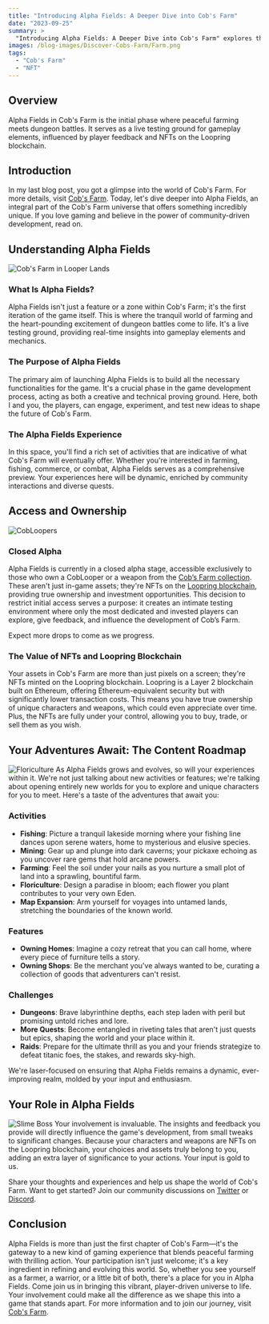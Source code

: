 ```yaml
---
title: "Introducing Alpha Fields: A Deeper Dive into Cob's Farm"
date: "2023-09-25"
summary: >
  "Introducing Alpha Fields: A Deeper Dive into Cob's Farm" explores the foundational stage of Cob's Farm, blending farming with dungeon battles. This closed alpha phase, accessible to CobLooper NFT owners, serves as a live testing ground for the game's development. The post details various activities and features like fishing, mining, and owning shops, and emphasizes the importance of community feedback. Alpha Fields aims to create a dynamic, player-driven experience, inviting players to shape the future of Cob's Farm through their involvement and suggestions.
images: /blog-images/Discover-Cobs-Farm/Farm.png
tags:
  - "Cob's Farm"
  - "NFT"
---
```


## Overview

Alpha Fields in Cob's Farm is the initial phase where peaceful farming meets dungeon battles. It serves as a live testing ground for gameplay elements, influenced by player feedback and NFTs on the Loopring blockchain.

## Introduction

In my last blog post, you got a glimpse into the world of Cob's Farm. For more details, visit [Cob's Farm](https://cobsfarm.com). Today, let's dive deeper into Alpha Fields, an integral part of the Cob's Farm universe that offers something incredibly unique. If you love gaming and believe in the power of community-driven development, read on.

## Understanding Alpha Fields

![Cob's Farm in Looper Lands](/blog-images/Discover-Cobs-Farm/Entrance.jpeg)

### What Is Alpha Fields?

Alpha Fields isn't just a feature or a zone within Cob's Farm; it's the first iteration of the game itself. This is where the tranquil world of farming and the heart-pounding excitement of dungeon battles come to life. It's a live testing ground, providing real-time insights into gameplay elements and mechanics.

### The Purpose of Alpha Fields

The primary aim of launching Alpha Fields is to build all the necessary functionalities for the game. It's a crucial phase in the game development process, acting as both a creative and technical proving ground. Here, both I and you, the players, can engage, experiment, and test new ideas to shape the future of Cob's Farm.

### The Alpha Fields Experience

In this space, you'll find a rich set of activities that are indicative of what Cob's Farm will eventually offer. Whether you're interested in farming, fishing, commerce, or combat, Alpha Fields serves as a comprehensive preview. Your experiences here will be dynamic, enriched by community interactions and diverse quests.

## Access and Ownership

![CobLoopers](/blog-images/Introducing-Alpha-Fields/AlphaLoopersDisplay.png)

### Closed Alpha

Alpha Fields is currently in a closed alpha stage, accessible exclusively to those who own a CobLooper or a weapon from the [Cob’s Farm collection](https://loopexchange.art/collection/cobsfarm). These aren't just in-game assets; they're NFTs on the [Loopring blockchain](https://loopring.io/#/), providing true ownership and investment opportunities. This decision to restrict initial access serves a purpose: it creates an intimate testing environment where only the most dedicated and invested players can explore, give feedback, and influence the development of Cob’s Farm.

Expect more drops to come as we progress.

### The Value of NFTs and Loopring Blockchain

Your assets in Cob's Farm are more than just pixels on a screen; they're NFTs minted on the Loopring blockchain. Loopring is a Layer 2 blockchain built on Ethereum, offering Ethereum-equivalent security but with significantly lower transaction costs. This means you have true ownership of unique characters and weapons, which could even appreciate over time. Plus, the NFTs are fully under your control, allowing you to buy, trade, or sell them as you wish.

## Your Adventures Await: The Content Roadmap

![Floriculture](/blog-images/Introducing-Alpha-Fields/Floral.png)
As Alpha Fields grows and evolves, so will your experiences within it. We're not just talking about new activities or features; we're talking about opening entirely new worlds for you to explore and unique characters for you to meet. Here's a taste of the adventures that await you:

### Activities

- **Fishing**: Picture a tranquil lakeside morning where your fishing line dances upon serene waters, home to mysterious and elusive species.
- **Mining**: Gear up and plunge into dark caverns; your pickaxe echoing as you uncover rare gems that hold arcane powers.
- **Farming**: Feel the soil under your nails as you nurture a small plot of land into a sprawling, bountiful farm.
- **Floriculture**: Design a paradise in bloom; each flower you plant contributes to your very own Eden.
- **Map Expansion**: Arm yourself for voyages into untamed lands, stretching the boundaries of the known world.

### Features

- **Owning Homes**: Imagine a cozy retreat that you can call home, where every piece of furniture tells a story.
- **Owning Shops**: Be the merchant you've always wanted to be, curating a collection of goods that adventurers can't resist.

### Challenges

- **Dungeons**: Brave labyrinthine depths, each step laden with peril but promising untold riches and lore.
- **More Quests**: Become entangled in riveting tales that aren't just quests but epics, shaping the world and your place within it.
- **Raids**: Prepare for the ultimate thrill as you and your friends strategize to defeat titanic foes, the stakes, and rewards sky-high.

We're laser-focused on ensuring that Alpha Fields remains a dynamic, ever-improving realm, molded by your input and enthusiasm.

## Your Role in Alpha Fields

![Slime Boss](/blog-images/Introducing-Alpha-Fields/SlimeBoss.png)
Your involvement is invaluable. The insights and feedback you provide will directly influence the game's development, from small tweaks to significant changes. Because your characters and weapons are NFTs on the Loopring blockchain, your choices and assets truly belong to you, adding an extra layer of significance to your actions. Your input is gold to us.

Share your thoughts and experiences and help us shape the world of Cob's Farm. Want to get started? Join our community discussions on [Twitter](https://twitter.com/CobsFarm) or [Discord](https://discord.gg/BAGXJZVH4Y).

## Conclusion

Alpha Fields is more than just the first chapter of Cob's Farm—it's the gateway to a new kind of gaming experience that blends peaceful farming with thrilling action. Your participation isn't just welcome; it's a key ingredient in refining and evolving this world. So, whether you see yourself as a farmer, a warrior, or a little bit of both, there's a place for you in Alpha Fields. Come join us in bringing this vibrant, player-driven universe to life. Your involvement could make all the difference as we shape this into a game that stands apart. For more information and to join our journey, visit [Cob's Farm](https://cobsfarm.com).
